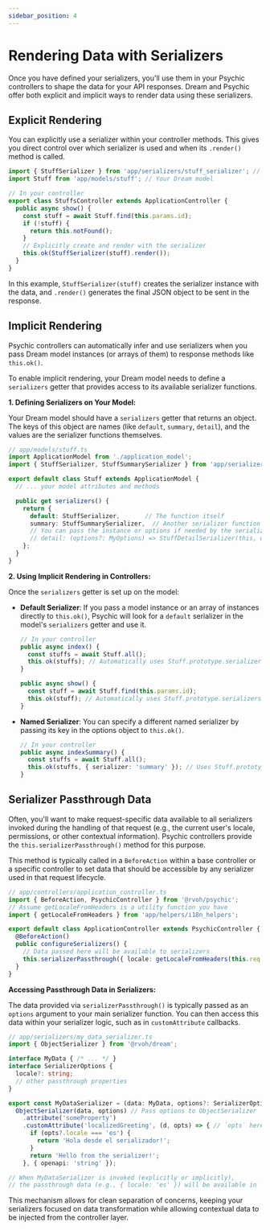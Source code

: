 ```yaml
---
sidebar_position: 4
---
```


# Rendering Data with Serializers

Once you have defined your serializers, you'll use them in your Psychic controllers to shape the data for your API responses. Dream and Psychic offer both explicit and implicit ways to render data using these serializers.

## Explicit Rendering

You can explicitly use a serializer within your controller methods. This gives you direct control over which serializer is used and when its `.render()` method is called.

```typescript
import { StuffSerializer } from 'app/serializers/stuff_serializer'; // Assuming StuffSerializer is your defined serializer function
import Stuff from 'app/models/stuff'; // Your Dream model

// In your controller
export class StuffsController extends ApplicationController {
  public async show() {
    const stuff = await Stuff.find(this.params.id);
    if (!stuff) {
      return this.notFound();
    }
    // Explicitly create and render with the serializer
    this.ok(StuffSerializer(stuff).render());
  }
}
```

In this example, `StuffSerializer(stuff)` creates the serializer instance with the data, and `.render()` generates the final JSON object to be sent in the response.

## Implicit Rendering

Psychic controllers can automatically infer and use serializers when you pass Dream model instances (or arrays of them) to response methods like `this.ok()`.

To enable implicit rendering, your Dream model needs to define a `serializers` getter that provides access to its available serializer functions.

**1. Defining Serializers on Your Model:**

Your Dream model should have a `serializers` getter that returns an object. The keys of this object are names (like `default`, `summary`, `detail`), and the values are the serializer functions themselves.

```typescript
// app/models/stuff.ts
import ApplicationModel from './application_model';
import { StuffSerializer, StuffSummarySerializer } from 'app/serializers/stuff_serializer'; // Import your serializer functions

export default class Stuff extends ApplicationModel {
  // ... your model attributes and methods

  public get serializers() {
    return {
      default: StuffSerializer,       // The function itself
      summary: StuffSummarySerializer,  // Another serializer function
      // You can pass the instance or options if needed by the serializer
      // detail: (options?: MyOptions) => StuffDetailSerializer(this, options)
    };
  }
}
```

**2. Using Implicit Rendering in Controllers:**

Once the `serializers` getter is set up on the model:

*   **Default Serializer**: If you pass a model instance or an array of instances directly to `this.ok()`, Psychic will look for a `default` serializer in the model's `serializers` getter and use it.

    ```typescript
    // In your controller
    public async index() {
      const stuffs = await Stuff.all();
      this.ok(stuffs); // Automatically uses Stuff.prototype.serializers.default for each item
    }

    public async show() {
      const stuff = await Stuff.find(this.params.id);
      this.ok(stuff); // Automatically uses Stuff.prototype.serializers.default
    }
    ```

*   **Named Serializer**: You can specify a different named serializer by passing its key in the options object to `this.ok()`.

    ```typescript
    // In your controller
    public async indexSummary() {
      const stuffs = await Stuff.all();
      this.ok(stuffs, { serializer: 'summary' }); // Uses Stuff.prototype.serializers.summary for each item
    }
    ```

## Serializer Passthrough Data

Often, you'll want to make request-specific data available to all serializers invoked during the handling of that request (e.g., the current user's locale, permissions, or other contextual information). Psychic controllers provide the `this.serializerPassthrough()` method for this purpose.

This method is typically called in a `BeforeAction` within a base controller or a specific controller to set data that should be accessible by any serializer used in that request lifecycle.

```typescript
// app/controllers/application_controller.ts
import { BeforeAction, PsychicController } from '@rvoh/psychic';
// Assume getLocaleFromHeaders is a utility function you have
import { getLocaleFromHeaders } from 'app/helpers/i18n_helpers';

export default class ApplicationController extends PsychicController {
  @BeforeAction()
  public configureSerializers() {
    // Data passed here will be available to serializers
    this.serializerPassthrough({ locale: getLocaleFromHeaders(this.req.headers) });
  }
}
```

**Accessing Passthrough Data in Serializers:**

The data provided via `serializerPassthrough()` is typically passed as an `options` argument to your main serializer function. You can then access this data within your serializer logic, such as in `customAttribute` callbacks.

```typescript
// app/serializers/my_data_serializer.ts
import { ObjectSerializer } from '@rvoh/dream';

interface MyData { /* ... */ }
interface SerializerOptions {
  locale?: string;
  // other passthrough properties
}

export const MyDataSerializer = (data: MyData, options?: SerializerOptions) =>
  ObjectSerializer(data, options) // Pass options to ObjectSerializer
    .attribute('someProperty')
    .customAttribute('localizedGreeting', (d, opts) => { // `opts` here contains the passthrough data
      if (opts?.locale === 'es') {
        return 'Hola desde el serializador!';
      }
      return 'Hello from the serializer!';
    }, { openapi: 'string' });

// When MyDataSerializer is invoked (explicitly or implicitly),
// the passthrough data (e.g., { locale: 'es' }) will be available in `opts`.
```

This mechanism allows for clean separation of concerns, keeping your serializers focused on data transformation while allowing contextual data to be injected from the controller layer.
